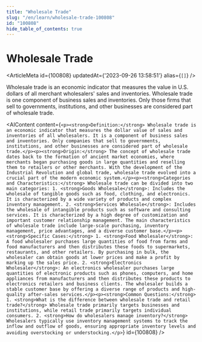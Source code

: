 ```yaml
---
title: "Wholesale Trade"
slug: "/en/learn/wholesale-trade-100808"
id: "100808"
hide_table_of_contents: true
---
```



# Wholesale Trade

<ArticleMeta id={100808} updatedAt={'2023-09-26 13:58:51'} alias={`[]`} />
<div className='border-solid border-b border-t-0 my-4 border-[var(--ifm-color-gray-300)]' />

Wholesale trade is an economic indicator that measures the value in U.S. dollars of all merchant wholesalers' sales and inventories. Wholesale trade is one component of business sales and inventories. Only those firms that sell to governments, institutions, and other businesses are considered part of wholesale trade.

<AIContent content={`<p><strong>Definition:</strong> Wholesale trade is an economic indicator that measures the dollar value of sales and inventories of all wholesalers. It is a component of business sales and inventories. Only companies that sell to governments, institutions, and other businesses are considered part of wholesale trade.</p><p><strong>Origin:</strong> The concept of wholesale trade dates back to the formation of ancient market economies, where merchants began purchasing goods in large quantities and reselling them to retailers or other merchants. With the development of the Industrial Revolution and global trade, wholesale trade evolved into a crucial part of the modern economic system.</p><p><strong>Categories and Characteristics:</strong> Wholesale trade can be divided into two main categories: 1. <strong>Goods Wholesale</strong>: Includes the wholesale of tangible goods such as food, clothing, and electronics. It is characterized by a wide variety of products and complex inventory management. 2. <strong>Services Wholesale</strong>: Includes the wholesale of intangible products such as software and consulting services. It is characterized by a high degree of customization and important customer relationship management. The main characteristics of wholesale trade include large-scale purchasing, inventory management, price advantages, and a diverse customer base.</p><p><strong>Specific Cases:</strong> 1. <strong>Food Wholesaler</strong>: A food wholesaler purchases large quantities of food from farms and food manufacturers and then distributes these foods to supermarkets, restaurants, and other retailers. By purchasing in bulk, the wholesaler can obtain goods at lower prices and make a profit by marking up the sales price. 2. <strong>Electronics Wholesaler</strong>: An electronics wholesaler purchases large quantities of electronic products such as phones, computers, and home appliances from manufacturers and then distributes these products to electronics retailers and business clients. The wholesaler builds a stable customer base by offering a diverse range of products and high-quality after-sales services.</p><p><strong>Common Questions:</strong> 1. <strong>What is the difference between wholesale trade and retail trade?</strong> Wholesale trade primarily targets businesses and institutions, while retail trade primarily targets individual consumers. 2. <strong>How do wholesalers manage inventory?</strong> Wholesalers typically use inventory management systems to track the inflow and outflow of goods, ensuring appropriate inventory levels and avoiding overstocking or understocking.</p>`} id={100808} />
